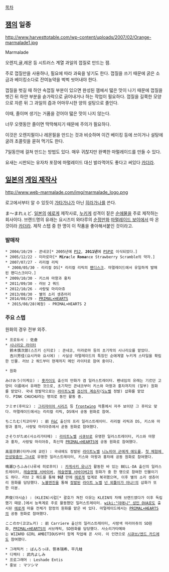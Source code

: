 [[목차]]



== [[잼]]의 일종 ==

http://www.harvesttotable.com/wp-content/uploads/2007/02/Orange-marmalade1.jpg

Marmalade

오렌지,귤,레몬 등 시트러스 계열 과일의 껍질로 만드는 잼.

주로 껍질만을 사용하나, 필요에 따라 과육을 넣기도 한다.
껍질을 쓰기 때문에 굵은 소금과 베이킹소다로 잔여농약을 벅벅 씻어내야 한다.

껍질을 벗길 때 하얀 속껍질 부분이 있으면 완성된 잼에서 떫은 맛이 나기 때문에 껍질을 벗긴 뒤 하얀 부분을 숟가락으로 긁어내거나 하는 작업이 필요하다.
껍질을 길쭉한 모양으로 자른 뒤 그 과일의 즙과 어마무시한 양의 설탕으로 졸인다.

이때, 졸이며 생기는 거품을 걷어야 떫은 맛이 나지 않는다.

너무 오랫동안 졸이면 딱딱해지기 때문에 주의가 필요하다.

이것은 오렌지필이나 레몬필을 만드는 것과 비슷하며 이건 베이킹 등에 쓰이거나 설탕에 굴려 초콜릿을 묻혀 먹기도 한다.

7일동안에 걸쳐 만드는 방법도 있다. 매우 귀찮지만 완벽한 마멀레이드를 만들 수 있다.

요새는 시판되는 유자차 포장에 마멀레이드 대신 발라먹어도 좋다고 써있다 [[카더라]].

== [[일본]]의 [[게임 제작사]] ==

http://www.web-marmalade.com/img/marmalade_logo.png

로고에서부터 알 수 있듯이 [[가타가나]]가 아닌 [[히라가나]]를 쓴다.

ま〜まれぇど. [[일본]]의 [[에로게]] 제작사로, [[누키게]] 성격이 짙은 [[순애물]]을 주로 제작하는 회사이다. 브랜드명의 유래는 요시즈미 와타루의 [[순정만화]] [[마멀레이드 보이]]에서 따 온 것이라 [[카더라]]. 제작 스탭 중 한 명이 이 작품을 좋아해서붙인 것이라고.

=== 발매작 ===

 * 2004/10/29 - 콘네코[* 2005년에 [[PS2]], '''2011년'''에 [[PSP]]로 이식되었다.]
 * 2005/12/22 - 미라로마[* '''Mira'''cle '''Roma'''nce Strawberry Scramble의 약자.]
 * 2007/07/27 - 리리컬 리릭 
  * 2008/05/30 - 리리컬 DS[* 리리컬 리릭의 [[팬디스크]]. 마멀레이드에서 유일하게 발매된 팬디스크이다.]
 * 2009/10/30 - 키스와 마왕과 홍차
 * 2011/09/30 - 러브 2 쿼드
 * 2012/10/26 - 사랑빛 마리아쥬
 * 2013/08/30 - 별의 소리 생츄어리
 * 2014/08/29 - [[PRIMAL×HEARTS]]
  * 2015/08/28(예정) - PRIMAL×HEARTS 2

=== 주요 스텝 === 
 
원화의 경우 전부 외주.

 * 프로듀서 : 佐倉
 * [[시나리오 라이터]]
   鈴木慎次郎(스즈키 신지로) : 콘네코, 미라로마 등의 초기작의 시나리오를 맡았다.
   吉川芳佳(요시카와 요시에) : 사실상 마멀레이드의 특징인 순애계열 누키게 스타일을 확립한 인물. 러브 2 쿼드부터 현재까지 메인 라이터로 참여 중이다.

 * 원화 
  
 みけおう(미케오) : [[홋카이도]] 출신의 만화가 겸 일러스트레이터. 펜네임의 유래는 기르던 고양이 이름에서 유래한 것으로, 초기작인 콘네코부터 키스와 마왕과 홍차까지의 (일부) 원화를 맡았다. 국내 정발작으로는 [[라이트노벨]] [[검신의 계승자]]([[S노벨]] 정발) 삽화를 맡았다. PINK CHUCHU라는 명의로 동인 활동 중.

 フミオ(후미오) : [[그리자이아 시리즈]] 등 [[frontwing]] 작품에서 자주 보이던 그 후미오 맞다. 마멀레이드에서는 리리컬 리릭, DS에서 공동 원화로 참여. 

 ちこたむ(치코타무) : 前 [[F&C]] 출신의 프리 일러스트레이터. 리리컬 리릭과 DS, 키스와 마왕과 홍차, 사랑빛 마리아쥬에서 곧동 원화로 참여했다.

 さそりがため(사소리가타메) : [[라이트노벨]] [[시큐브]]로 유명한 일러스트레이터, 키스와 마왕과 홍차, 사랑빛 마리아쥬, 최신작 [[PRIMAL×HEARTS]]에 공동 원화로 참여했다.

 高苗京鈴(타카나에 쿄린) : 국내에도 정발된 [[라이트노벨]] [[니노미야 군에게 애도를]], [[첫 체험에 안성맞춤인 그녀]]로 유명한 일러스트레이터, 키스와 마왕과 홍차에 공동 원화로 참여했다.

 鳴瀬ひろふみ(나루세 히로후미) : [[카게사키 유나]]가 활동한 바 있는 BELL-DA 출신의 일러스트레이터, [[레슬엔젤 서바이버]], [[레슬엔젤 서바이버2]]의 원화가 중 한 명으로 참여한 인물이기도 하다. 러브 2 쿼드를 통해 '''9년''' 만에 [[에로게]] 업계로 복귀했으며, 이후 별의 소리 생츄어리 원화를 담당했다. [[노블엔진]]을 통해 [[정발]]된 [[라이트 노벨]] [[넌 외톨이가 아냐!]]의 삽화가 또한 이분.

 芦俊(아시슌) : (KLEIN)시럽[* 괄호가 쳐진 이유는 KLEIN의 자매 브랜드였다가 이후 독립했기 때문.]에서 능욕계로 주로 활동했던 일러스트레이터. [[wiki:"야애니" 성인 OVA]]로도 출시된 [[에로게]] 마을 전체가 함정의 원화를 맡은 바 있다. 마멀레이드에서는 [[PRIMAL×HEARTS]]의 공동 원화로 참여했다.

 ここのか(코코노카) : 前 Carriere 출신의 일러스트레이터, 사랑색 마리아쥬의 SD원화, [[PRIMAL×HEARTS]]의 서브캐릭, SD원화를 담당했다. 사소리가타메와는 WIZARD GIRL AMBITIOUS부터 함께 작업해 온 사이. 이 인연으로 [[시큐브/엔드 카드]]에도 참여했다.

 * 그래픽커 : ばんろっほ、笹本瑞希、平凡蛙
 * 디렉터 : 武内よしみ
 * 프로그래머 : Leshade Entis
 * 홍보 : マツシマ

